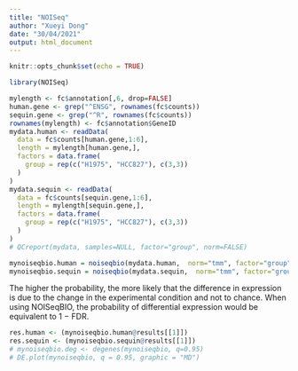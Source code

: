 ```yaml
---
title: "NOISeq"
author: "Xueyi Dong"
date: "30/04/2021"
output: html_document
---
```


```r
knitr::opts_chunk$set(echo = TRUE)
```

```r
library(NOISeq)
```

```r
mylength <- fc$annotation[,6, drop=FALSE]
human.gene <- grep("^ENSG", rownames(fc$counts))
sequin.gene <- grep("^R", rownames(fc$counts))
rownames(mylength) <- fc$annotation$GeneID
mydata.human <- readData(
  data = fc$counts[human.gene,1:6],
  length = mylength[human.gene,],
  factors = data.frame(
    group = rep(c("H1975", "HCC827"), c(3,3))
  )
)
mydata.sequin <- readData(
  data = fc$counts[sequin.gene,1:6],
  length = mylength[sequin.gene,],
  factors = data.frame(
    group = rep(c("H1975", "HCC827"), c(3,3))
  )
)
# QCreport(mydata, samples=NULL, factor="group", norm=FALSE)

mynoiseqbio.human = noiseqbio(mydata.human,  norm="tmm", factor="group", )
mynoiseqbio.sequin = noiseqbio(mydata.sequin,  norm="tmm", factor="group", )
```

The higher the probability, the more likely that the difference in expression is due to the change in the experimental condition and not to chance.
When using NOISeqBIO, the probability of differential expression would be equivalent to 1 − FDR.
```r
res.human <- (mynoiseqbio.human@results[[1]])
res.sequin <- (mynoiseqbio.sequin@results[[1]])
# mynoiseqbio.deg <- degenes(mynoiseqbio, q=0.95)
# DE.plot(mynoiseqbio, q = 0.95, graphic = "MD")
```

